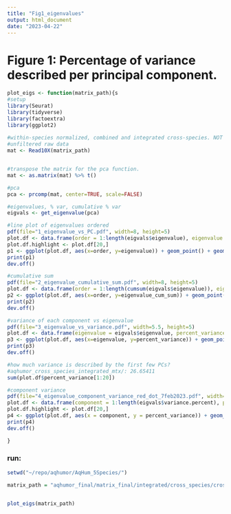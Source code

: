 ```yaml
---
title: "Fig1_eigenvalues"
output: html_document
date: "2023-04-22"
---
```


# Figure 1: Percentage of variance described per principal component. 

```r

plot_eigs <- function(matrix_path){s
#setup
library(Seurat)
library(tidyverse)
library(factoextra)
library(ggplot2)
  
#within-species normalized, combined and integrated cross-species. NOT subsetted.
#unfiltered raw data
mat <- Read10X(matrix_path)


#transpose the matrix for the pca function.
mat <- as.matrix(mat) %>% t()

#pca
pca <- prcomp(mat, center=TRUE, scale=FALSE)

#eigenvalues, % var, cumulative % var
eigvals <- get_eigenvalue(pca)

#line plot of eigenvalues ordered
pdf(file="1_eigenvalue_vs_PC.pdf", width=8, height=5)
plot.df <- data.frame(order = 1:length(eigvals$eigenvalue), eigenvalue = eigvals$eigenvalue)
plot.df.highlight <- plot.df[20,]
p1 <- ggplot(plot.df, aes(x=order, y=eigenvalue)) + geom_point() + geom_point(data = plot.df.highlight, colour = "red" ) + theme_bw() +theme(panel.border = element_blank(), panel.grid.major = element_blank(), panel.grid.minor = element_blank(), axis.line = element_line(colour = "black"))
print(p1)
dev.off()

#cumulative sum
pdf(file="2_eigenvalue_cumulative_sum.pdf", width=8, height=5)
plot.df <- data.frame(order = 1:length(cumsum(eigvals$eigenvalue)), eigenvalue_cum_sum = cumsum(eigvals$eigenvalue))
p2 <- ggplot(plot.df, aes(x=order, y=eigenvalue_cum_sum)) + geom_point() +theme_bw() +xlab("order") +ylab("eigenvalue cumulative sum")
print(p2)
dev.off()

#variance of each component vs eigenvalue
pdf(file="3_eigenvalue_vs_variance.pdf", width=5.5, height=5)
plot.df <- data.frame(eigenvalue = eigvals$eigenvalue, percent_variance = eigvals$variance.percent)
p3 <- ggplot(plot.df, aes(x=eigenvalue, y=percent_variance)) + geom_point() +theme_bw() + xlab("eigenvalue") + ylab("percent variance")
print(p3)
dev.off()

#how much variance is described by the first few PCs?
#aqhumor_cross_species_integrated_mtx/: 26.65411
sum(plot.df$percent_variance[1:20])

#component variance
pdf(file="4_eigenvalue_component_variance_red_dot_7feb2023.pdf", width=3.4, height=2.2)
plot.df <- data.frame(component = 1:length(eigvals$variance.percent), percent_variance = eigvals$variance.percent)
plot.df.highlight <- plot.df[20,]
p4 <- ggplot(plot.df, aes(x = component, y = percent_variance)) + geom_point(size=0.5)  + xlab("Principal Component") + ylab("Percent Variance") + geom_point(data = plot.df.highlight, colour = "red", size=0.5) + theme_bw() +theme(panel.border = element_blank(), panel.grid.major = element_blank(), panel.grid.minor = element_blank(), axis.line = element_line(colour = "black"), axis.text.x=element_text(size=6.5), axis.text.y = element_text(size=6.5), axis.title = element_text(size = 7))
print(p4)
dev.off()

}


```

### run:
```r

setwd("~/repo/aqhumor/AqHum_5Species/")

matrix_path = "aqhumor_final/matrix_final/integrated/cross_species/cross_species_integrated/aqhumor_cross_species_integrated_mtx/"


plot_eigs(matrix_path)


```
